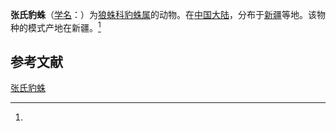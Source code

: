 {{Speciesbox
| name = 张氏豹蛛
| status = 
| status_system = 
| image = 
| genus = Pardosa
| species = zhangi
| authority = (Song et Haupt, 1995)<ref name='id13919'>{{cite web| url =http://www.bioinfo.cn/db05/BjdwSpecies.php?action=view&id=13919| title =张氏豹蛛| work =《中国动物物种编目数据库》| publisher =中国科学院微生物研究所| author =中国科学院动物研究所| accessdate =2009-04-28| deadurl =yes| archiveurl =https://web.archive.org/web/20160305035941/http://www.bioinfo.cn/db05/BjdwSpecies.php?action=view&id=13919| archivedate =2016-03-05}}</ref>
}}

'''张氏豹蛛'''（[[学名|学名]]：{{lang|la|''Pardosa zhangi''}}）为[[狼蛛科|狼蛛科]][[豹蛛属|豹蛛属]]的动物。在[[中国大陆|中国大陆]]，分布于[[新疆|新疆]]等地。该物种的模式产地在新疆。<ref name='id13919'/>

== 参考文献 ==
{{reflist}}

{{Wikispecies|Pardosa zhangi}}
{{Taxonbar|from=Q2244425}}

[[Category:豹蛛属|张氏豹蛛]]


{{蜘蛛小作品}}